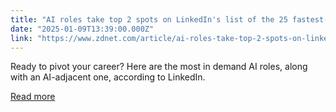 ```yaml
---
title: "AI roles take top 2 spots on LinkedIn's list of the 25 fastest-growing jobs in the US"
date: "2025-01-09T13:39:00.000Z"
link: "https://www.zdnet.com/article/ai-roles-take-top-2-spots-on-linkedins-list-of-the-25-fastest-growing-jobs-in-the-us/"
---
```


Ready to pivot your career? Here are the most in demand AI roles, along with an AI-adjacent one, according to LinkedIn.

[Read more](https://www.zdnet.com/article/ai-roles-take-top-2-spots-on-linkedins-list-of-the-25-fastest-growing-jobs-in-the-us/)
